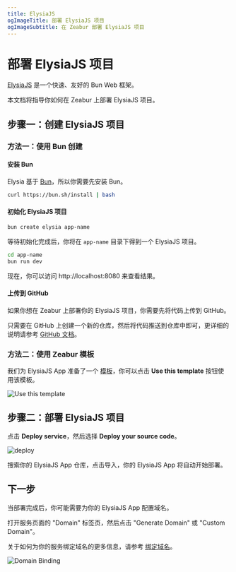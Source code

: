 ```yaml
---
title: ElysiaJS
ogImageTitle: 部署 ElysiaJS 项目
ogImageSubtitle: 在 Zeabur 部署 ElysiaJS 项目
---
```


# 部署 ElysiaJS 项目

[ElysiaJS](https://elysiajs.com) 是一个快速、友好的 Bun Web 框架。

本文档将指导你如何在 Zeabur 上部署 ElysiaJS 项目。

## 步骤一：创建 ElysiaJS 项目

### 方法一：使用 Bun 创建

#### 安装 Bun

Elysia 基于 [Bun](https://bun.sh/)，所以你需要先安装 Bun。

```bash
curl https://bun.sh/install | bash
```

#### 初始化 ElysiaJS 项目

```bash
bun create elysia app-name
```

等待初始化完成后，你将在 `app-name` 目录下得到一个 ElysiaJS 项目。

```bash
cd app-name
bun run dev
```

现在，你可以访问 http://localhost:8080 来查看结果。

#### 上传到 GitHub

如果你想在 Zeabur 上部署你的 ElysiaJS 项目，你需要先将代码上传到 GitHub。

只需要在 GitHub 上创建一个新的仓库，然后将代码推送到仓库中即可，更详细的说明请参考 [GitHub 文档](https://docs.github.com/en/github/importing-your-projects-to-github/adding-an-existing-project-to-github-using-the-command-line)。

### 方法二：使用 Zeabur 模板

我们为 ElysiaJS App 准备了一个 [模板](https://github.com/zeabur/elysia-template)，你可以点击 **Use this template** 按钮使用该模板。

![Use this template](/guides/bun/elysia/template.png)

## 步骤二：部署 ElysiaJS 项目

点击 **Deploy service**，然后选择 **Deploy your source code**。

![deploy](/deploy/common/select-service.en-US.png)

搜索你的 ElysiaJS App 仓库，点击导入，你的 ElysiaJS App 将自动开始部署。

## 下一步

当部署完成后，你可能需要为你的 ElysiaJS App 配置域名。

打开服务页面的 "Domain" 标签页，然后点击 "Generate Domain" 或 "Custom Domain"。

关于如何为你的服务绑定域名的更多信息，请参考 [绑定域名](../deploy/domain-binding)。

![Domain Binding](/guides/bun/elysia/domain.png)
